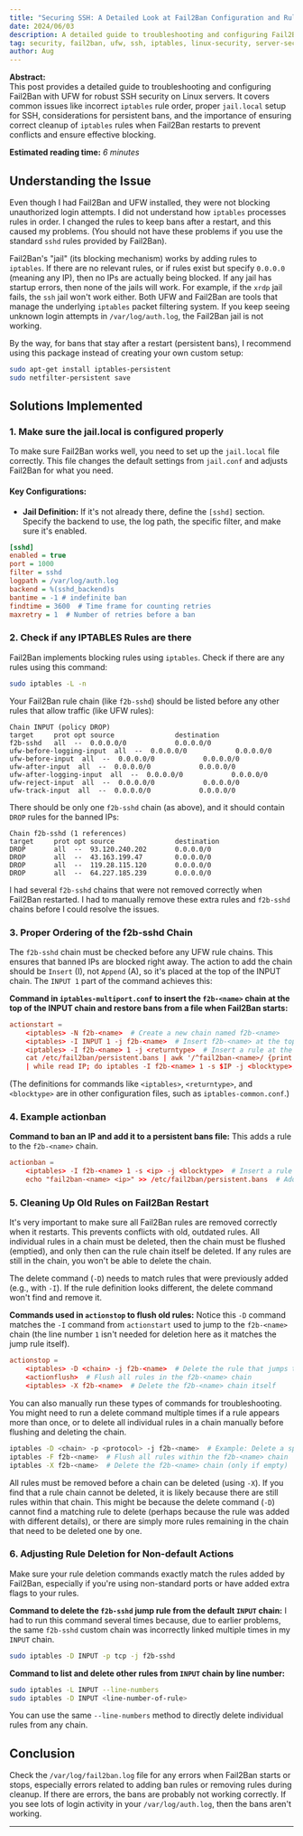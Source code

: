```yaml
---
title: "Securing SSH: A Detailed Look at Fail2Ban Configuration and Rule Management"
date: 2024/06/03
description: A detailed guide to troubleshooting and configuring Fail2Ban with UFW for robust SSH security. Covers iptables rule order, jail.local setup, persistent bans, and ensuring proper cleanup of rules on service restart.
tag: security, fail2ban, ufw, ssh, iptables, linux-security, server-security, firewall, intrusion-detection, log-monitoring, ssh-hardening
author: Aug
---
```



**Abstract:**  
This post provides a detailed guide to troubleshooting and configuring Fail2Ban with UFW for robust SSH security on Linux servers. It covers common issues like incorrect `iptables` rule order, proper `jail.local` setup for SSH, considerations for persistent bans, and the importance of ensuring correct cleanup of `iptables` rules when Fail2Ban restarts to prevent conflicts and ensure effective blocking.

**Estimated reading time:** _6 minutes_

## Understanding the Issue

Even though I had Fail2Ban and UFW installed, they were not blocking unauthorized login attempts. I did not understand how `iptables` processes rules in order. I changed the rules to keep bans after a restart, and this caused my problems. (You should not have these problems if you use the standard `sshd` rules provided by Fail2Ban).

Fail2Ban's "jail" (its blocking mechanism) works by adding rules to `iptables`. If there are no relevant rules, or if rules exist but specify `0.0.0.0` (meaning any IP), then no IPs are actually being blocked.
If any jail has startup errors, then none of the jails will work. For example, if the `xrdp` jail fails, the `ssh` jail won't work either.
Both UFW and Fail2Ban are tools that manage the underlying `iptables` packet filtering system.
If you keep seeing unknown login attempts in `/var/log/auth.log`, the Fail2Ban jail is not working.

By the way, for bans that stay after a restart (persistent bans), I recommend using this package instead of creating your own custom setup:

```bash
sudo apt-get install iptables-persistent
sudo netfilter-persistent save
```

## Solutions Implemented

### 1. Make sure the jail.local is configured properly

To make sure Fail2Ban works well, you need to set up the `jail.local` file correctly. This file changes the default settings from `jail.conf` and adjusts Fail2Ban for what you need.

#### Key Configurations:

- **Jail Definition:** If it's not already there, define the `[sshd]` section. Specify the backend to use, the log path, the specific filter, and make sure it's enabled.

```ini
[sshd]
enabled = true
port = 1000
filter = sshd
logpath = /var/log/auth.log
backend = %(sshd_backend)s
bantime = -1 # indefinite ban
findtime = 3600  # Time frame for counting retries
maxretry = 1  # Number of retries before a ban
```

### 2. Check if any IPTABLES Rules are there

Fail2Ban implements blocking rules using `iptables`. Check if there are any rules using this command:

```bash
sudo iptables -L -n
```

Your Fail2Ban rule chain (like `f2b-sshd`) should be listed before any other rules that allow traffic (like UFW rules):

```text
Chain INPUT (policy DROP)
target     prot opt source               destination
f2b-sshd   all  --  0.0.0.0/0            0.0.0.0/0
ufw-before-logging-input  all  --  0.0.0.0/0            0.0.0.0/0
ufw-before-input  all  --  0.0.0.0/0            0.0.0.0/0
ufw-after-input  all  --  0.0.0.0/0            0.0.0.0/0
ufw-after-logging-input  all  --  0.0.0.0/0            0.0.0.0/0
ufw-reject-input  all  --  0.0.0.0/0            0.0.0.0/0
ufw-track-input  all  --  0.0.0.0/0            0.0.0.0/0
```

There should be only one `f2b-sshd` chain (as above), and it should contain `DROP` rules for the banned IPs:

```text
Chain f2b-sshd (1 references)
target     prot opt source               destination
DROP       all  --  93.120.240.202       0.0.0.0/0
DROP       all  --  43.163.199.47        0.0.0.0/0
DROP       all  --  119.28.115.120       0.0.0.0/0
DROP       all  --  64.227.185.239       0.0.0.0/0
```

I had several `f2b-sshd` chains that were not removed correctly when Fail2Ban restarted. I had to manually remove these extra rules and `f2b-sshd` chains before I could resolve the issues.

### 3. Proper Ordering of the f2b-sshd Chain

The `f2b-sshd` chain must be checked before any UFW rule chains. This ensures that banned IPs are blocked right away.
The action to add the chain should be `Insert` (I), not `Append` (A), so it's placed at the top of the INPUT chain. The `INPUT 1` part of the command achieves this:

**Command in `iptables-multiport.conf` to insert the `f2b-<name>` chain at the top of the INPUT chain and restore bans from a file when Fail2Ban starts:**

```conf
actionstart =
    <iptables> -N f2b-<name>  # Create a new chain named f2b-<name>
    <iptables> -I INPUT 1 -j f2b-<name>  # Insert f2b-<name> at the top of INPUT chain
    <iptables> -I f2b-<name> 1 -j <returntype>  # Insert a rule at the top of f2b-<name> (e.g., RETURN)
    cat /etc/fail2ban/persistent.bans | awk '/^fail2ban-<name>/ {print $2}' \  # Read persistent bans, get IPs for this chain
    | while read IP; do iptables -I f2b-<name> 1 -s $IP -j <blocktype>; done  # For each IP, insert a block rule at the top of f2b-<name>
```

(The definitions for commands like `<iptables>`, `<returntype>`, and `<blocktype>` are in other configuration files, such as `iptables-common.conf`.)

### 4. Example actionban

**Command to ban an IP and add it to a persistent bans file:**
This adds a rule to the `f2b-<name>` chain.

```conf
actionban =
    <iptables> -I f2b-<name> 1 -s <ip> -j <blocktype>  # Insert a rule at the top of f2b-<name> to block the IP
    echo "fail2ban-<name> <ip>" >> /etc/fail2ban/persistent.bans  # Add ban to persistent file
```

### 5. Cleaning Up Old Rules on Fail2Ban Restart

It's very important to make sure all Fail2Ban rules are removed correctly when it restarts. This prevents conflicts with old, outdated rules. All individual rules in a chain must be deleted, then the chain must be flushed (emptied), and only then can the rule chain itself be deleted. If any rules are still in the chain, you won't be able to delete the chain.

The delete command (`-D`) needs to match rules that were previously added (e.g., with `-I`). If the rule definition looks different, the delete command won't find and remove it.

**Commands used in `actionstop` to flush old rules:**
Notice this `-D` command matches the `-I` command from `actionstart` used to jump to the `f2b-<name>` chain (the line number `1` isn't needed for deletion here as it matches the jump rule itself).

```conf
actionstop =
    <iptables> -D <chain> -j f2b-<name>  # Delete the rule that jumps to f2b-<name> from the main <chain>
    <actionflush>  # Flush all rules in the f2b-<name> chain
    <iptables> -X f2b-<name>  # Delete the f2b-<name> chain itself
```

You can also manually run these types of commands for troubleshooting. You might need to run a delete command multiple times if a rule appears more than once, or to delete all individual rules in a chain manually before flushing and deleting the chain.

```bash
iptables -D <chain> -p <protocol> -j f2b-<name>  # Example: Delete a specific jump rule from <chain>
iptables -F f2b-<name>  # Flush all rules within the f2b-<name> chain
iptables -X f2b-<name>  # Delete the f2b-<name> chain (only if empty)
```

All rules must be removed before a chain can be deleted (using `-X`). If you find that a rule chain cannot be deleted, it is likely because there are still rules within that chain. This might be because the delete command (`-D`) cannot find a matching rule to delete (perhaps because the rule was added with different details), or there are simply more rules remaining in the chain that need to be deleted one by one.

### 6. Adjusting Rule Deletion for Non-default Actions

Make sure your rule deletion commands exactly match the rules added by Fail2Ban, especially if you're using non-standard ports or have added extra flags to your rules.

**Command to delete the `f2b-sshd` jump rule from the default `INPUT` chain:**
I had to run this command several times because, due to earlier problems, the same `f2b-sshd` custom chain was incorrectly linked multiple times in my `INPUT` chain.

```bash
sudo iptables -D INPUT -p tcp -j f2b-sshd
```

**Command to list and delete other rules from `INPUT` chain by line number:**

```bash
sudo iptables -L INPUT --line-numbers
sudo iptables -D INPUT <line-number-of-rule>
```

You can use the same `--line-numbers` method to directly delete individual rules from any chain.

## Conclusion

Check the `/var/log/fail2ban.log` file for any errors when Fail2Ban starts or stops, especially errors related to adding ban rules or removing rules during cleanup. If there are errors, the bans are probably not working correctly. If you see lots of login activity in your `/var/log/auth.log`, then the bans aren't working.

---

